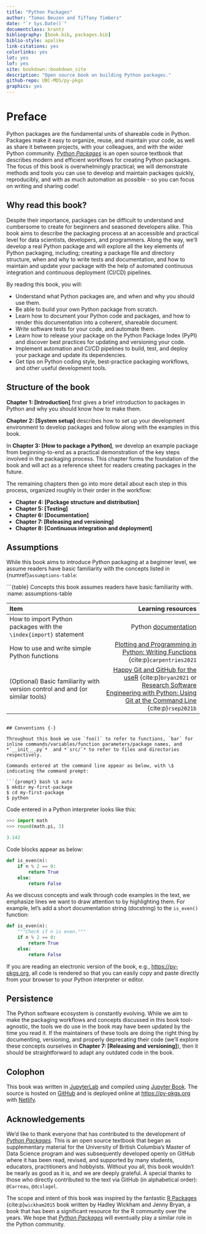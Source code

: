 ```yaml
---
title: "Python Packages"
author: "Tomas Beuzen and Tiffany Timbers"
date: "`r Sys.Date()`"
documentclass: krantz
bibliography: [book.bib, packages.bib]
biblio-style: apalike
link-citations: yes
colorlinks: yes
lot: yes
lof: yes
site: bookdown::bookdown_site
description: "Open source book on building Python packages."
github-repo: UBC-MDS/py-pkgs
graphics: yes
---
```


# Preface {-}

Python packages are the fundamental units of shareable code in Python. Packages make it easy to organize, reuse, and maintain your code, as well as share it between projects, with your colleagues, and with the wider Python community. [*Python Packages*](https://py-pkgs.org/) is an open source textbook that describes modern and efficient workflows for creating Python packages. The focus of this book is overwhelmingly practical; we will demonstrate methods and tools you can use to develop and maintain packages quickly, reproducibly, and with as much automation as possible - so you can focus on writing and sharing code!

## Why read this book? {-}

Despite their importance, packages can be difficult to understand and cumbersome to create for beginners and seasoned developers alike. This book aims to describe the packaging process at an accessible and practical level for data scientists, developers, and programmers. Along the way, we'll develop a real Python package and will explore all the key elements of Python packaging, including; creating a package file and directory structure, when and why to write tests and documentation, and how to maintain and update your package with the help of automated continuous integration and continuous deployment (CI/CD) pipelines.

By reading this book, you will:

- Understand what Python packages are, and when and why you should use them.
- Be able to build your own Python package from scratch.
- Learn how to document your Python code and packages, and how to render this documentation into a coherent, shareable document.
- Write software tests for your code, and automate them.
- Learn how to release your package on the Python Package Index (PyPI) and discover best practices for updating and versioning your code.
- Implement automation and CI/CD pipelines to build, test, and deploy your package and update its dependencies.
- Get tips on Python coding style, best-practice packaging workflows, and other useful development tools.

## Structure of the book {-}

**Chapter 1: [Introduction]** first gives a brief introduction to packages in Python and why you should know how to make them.

**Chapter 2: [System setup]** describes how to set up your development environment to develop packages and follow along with the examples in this book.

In **Chapter 3: [How to package a Python]**, we develop an example package from beginning-to-end as a practical demonstration of the key steps involved in the packaging process. This chapter forms the foundation of the book and will act as a reference sheet for readers creating packages in the future.

The remaining chapters then go into more detail about each step in this process, organized roughly in their order in the workflow:

- **Chapter 4: [Package structure and distribution]** 
- **Chapter 5: [Testing]**
- **Chapter 6: [Documentation]**
- **Chapter 7: [Releasing and versioning]**
- **Chapter 8: [Continuous integration and deployment]**

## Assumptions {-}

While this book aims to introduce Python packaging at a beginner level, we assume readers have basic familiarity with the concepts listed in {numref}`assumptions-table`:

```{table} Concepts this book assumes readers have basic familiarity with.
:name: assumptions-table

| Item    | Learning resources |
| :--- | ---: |
| How to import Python packages with the `\index{import}` statement | Python [documentation](https://docs.python.org/3/reference/simple_stmts.html#the-import-statement) | {-}| How to write conditionals (`if`/`elif`/`else`) and loops (`for`) in Python| Python [documentation](https://docs.python.org/3/tutorial/controlflow.html)|
| How to use and write simple Python functions| [Plotting and Programming in Python: Writing Functions](https://swcarpentry.github.io/python-novice-gapminder/16-writing-functions/index.html) {cite:p}`carpentries2021` |
| (Optional) Basic familiarity with version control and \index{Git} and \index{GitHub} (or similar tools) | [Happy Git and GitHub for the useR](https://happygitwithr.com) {cite:p}`bryan2021` or [Research Software Engineering with Python: Using Git at the Command Line](https://merely-useful.tech/py-rse/git-cmdline.html) {cite:p}`rsep2021b`| 
```

## Conventions {-}

Throughout this book we use `foo()` to refer to functions, `bar` for inline commands/variables/function parameters/package names, and *`__init__.py`*  and *`src/`* to refer to files and directories respectively.

Commands entered at the command line appear as below, with \$ indicating the command prompt:

```{prompt} bash \$ auto
$ mkdir my-first-package
$ cd my-first-package
$ python
```

Code entered in a Python interpreter looks like this:

```python
>>> import math
>>> round(math.pi, 3)
```

```python
3.142
```

Code blocks appear as below:

```python
def is_even(n):
    if n % 2 == 0:
        return True
    else:
        return False
```

As we discuss concepts and walk through code examples in the text, we emphasize lines we want to draw attention to by highlighting them. For example, let's add a short documentation string (docstring) to the `is_even()` function:

```python
def is_even(n):
    """Check if n is even."""
    if n % 2 == 0:
        return True
    else:
        return False
```

If you are reading an electronic version of the book, e.g., <https://py-pkgs.org>, all code is rendered so that you can easily copy and paste directly from your browser to your Python interpreter or editor.

## Persistence {-}

The Python software ecosystem is constantly evolving. While we aim to make the packaging workflows and concepts discussed in this book tool-agnostic, the tools we do use in the book may have been updated by the time you read it. If the maintainers of these tools are doing the right thing by documenting, versioning, and properly deprecating their code (we'll explore these concepts ourselves in **Chapter 7: [Releasing and versioning]**), then it should be straightforward to adapt any outdated code in the book.

## Colophon {-}

This book was written in [JupyterLab](https://jupyterlab.readthedocs.io/en/stable/index.html) and compiled using [Jupyter Book](https://jupyterbook.org/intro.html). The source is hosted on [GitHub](https://github.com/UBC-MDS/py-pkgs) and is deployed online at <https://py-pkgs.org> with [Netlify](https://www.netlify.com/).

## Acknowledgements {-}

We'd like to thank everyone that has contributed to the development of [*Python Packages*](https://py-pkgs.org/). This is an open source textbook that began as supplementary material for the University of British Columbia's Master of Data Science program and was subsequently developed openly on GitHub where it has been read, revised, and supported by many students, educators, practitioners and hobbyists. Without you all, this book wouldn’t be nearly as good as it is, and we are deeply grateful. A special thanks to those who directly contributed to the text via GitHub (in alphabetical order): `@Carreau`, `@dcslagel`.

The scope and intent of this book was inspired by the fantastic [R Packages](https://r-pkgs.org) {cite:p}`wickham2015` book written by Hadley Wickham and Jenny Bryan, a book that has been a significant resource for the R community over the years. We hope that [*Python Packages*](https://py-pkgs.org/) will eventually play a similar role in the Python community.
